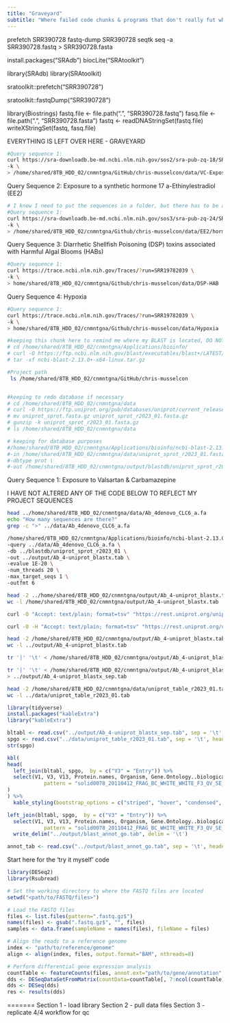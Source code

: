 ```yaml
---
title: "Graveyard"
subtitle: "Where failed code chunks & programs that don't really fut what I need go to die"
---
```


prefetch SRR390728
fastq-dump SRR390728
seqtk seq -a SRR390728.fastq > SRR390728.fasta

install.packages("SRAdb")
biocLite("SRAtoolkit")

library(SRAdb)
library(SRAtoolkit)

sratoolkit::prefetch("SRR390728")

sratoolkit::fastqDump("SRR390728")

library(Biostrings)
fastq.file <- file.path(".", "SRR390728.fastq")
fasq.file <- file.path(".", "SRR390728.fasta")
fastq <- readDNAStringSet(fastq.file)
writeXStringSet(fastq, fasq.file)


EVERYTHING IS LEFT OVER HERE - GRAVEYARD
```bash
#Query sequence 1: 
curl https://sra-downloadb.be-md.ncbi.nlm.nih.gov/sos2/sra-pub-zq-18/SRR019/19782/SRR19782039/SRR19782039.lite.1 \
-k \
> /home/shared/8TB_HDD_02/cnmntgna/GitHub/chris-musselcon/data/VC-Exposure/exposure
```

Query Sequence 2: Exposure to a synthetic hormone 17 a-Ethinylestradiol (EE2)
```bash
# I know I need to put the sequences in a folder, but there has to be a format mistake I am making to get this in here.
#Query sequence 1: 
curl https://sra-downloadb.be-md.ncbi.nlm.nih.gov/sos3/sra-pub-zq-24/SRR016/16771/SRR16771870/SRR16771870.lite.1 \
-k \
> /home/shared/8TB_HDD_02/cnmntgna/Github/chris-musselcon/data/EE2/hormone
```

Query Sequence 3: Diarrhetic Shellfish Poisoning (DSP) toxins associated with Harmful Algal Blooms (HABs)
```bash
#Query sequence 1: 
curl https://trace.ncbi.nlm.nih.gov/Traces/?run=SRR19782039 \
-k \
> home/shared/8TB_HDD_02/cnmntgna/Github/chris-musselcon/data/DSP-HAB
```

Query Sequence 4: Hypoxia
```bash
#Query sequence 1: 
curl https://trace.ncbi.nlm.nih.gov/Traces/?run=SRR19782039 \
-k \
> home/shared/8TB_HDD_02/cnmntgna/Github/chris-musselcon/data/Hypoxia
```

```bash
#keeping this chunk here to remind me where my BLAST is located, DO NOT RUN
# cd /home/shared/8TB_HDD_02/cnmntgna/Applications/bioinfo/
# curl -O https://ftp.ncbi.nlm.nih.gov/blast/executables/blast+/LATEST/ncbi-blast-2.13.0+-x64-linux.tar.gz
# tar -xf ncbi-blast-2.13.0+-x64-linux.tar.gz
```

```bash
#Project path
 ls /home/shared/8TB_HDD_02/cnmntgna/GitHub/chris-musselcon

```

```bash

```

```bash

#keeping to redo database if necessary
# cd /home/shared/8TB_HDD_02/cnmntgna/data
# curl -O https://ftp.uniprot.org/pub/databases/uniprot/current_release/knowledgebase/complete/uniprot_sprot.fasta.gz
# mv uniprot_sprot.fasta.gz uniprot_sprot_r2023_01.fasta.gz
# gunzip -k uniprot_sprot_r2023_01.fasta.gz
# ls /home/shared/8TB_HDD_02/cnmntgna/data
```

```bash
# keeping for database purposes
#/home/shared/8TB_HDD_02/cnmntgna/Applications/bioinfo/ncbi-blast-2.13.0+/bin/makeblastdb \
#-in /home/shared/8TB_HDD_02/cnmntgna/data/uniprot_sprot_r2023_01.fasta \
#-dbtype prot \
#-out /home/shared/8TB_HDD_02/cnmntgna/output/blastdb/uniprot_sprot_r2023_01
```

Query Sequence 1: Exposure to Valsartan & Carbamazepine

I  HAVE NOT ALTERED ANY OF THE CODE BELOW TO REFLECT MY PROJECT SEQUENCES
```bash
head ../home/shared/8TB_HDD_02/cnmntgna/data/Ab_4denovo_CLC6_a.fa
echo "How many sequences are there?"
grep -c ">" ../data/Ab_4denovo_CLC6_a.fa
```

```bash
/home/shared/8TB_HDD_02/cnmntgna/Applications/bioinfo/ncbi-blast-2.13.0+/bin/blastx \
-query ../data/Ab_4denovo_CLC6_a.fa \
-db ../blastdb/uniprot_sprot_r2023_01 \
-out ../output/Ab_4-uniprot_blastx.tab \
-evalue 1E-20 \
-num_threads 20 \
-max_target_seqs 1 \
-outfmt 6
```

```bash
head -2 ../home/shared/8TB_HDD_02/cnmntgna/output/Ab_4-uniprot_blastx.tab
wc -l /home/shared/8TB_HDD_02/cnmntgna/output/Ab_4-uniprot_blastx.tab
```

```bash
curl -O "Accept: text/plain; format=tsv" "https://rest.uniprot.org/uniprotkb/search?query=reviewed:true+AND+organism_id:9606"
```

```bash
curl -O -H "Accept: text/plain; format=tsv" "https://rest.uniprot.org/uniprotkb/stream?compressed=true&fields=accession%2Creviewed%2Cid%2Cprotein_name%2Cgene_names%2Corganism_name%2Clength%2Cgo_f%2Cgo%2Cgo_p%2Cgo_c%2Cgo_id%2Ccc_interaction%2Cec%2Cxref_reactome%2Cxref_unipathway%2Cxref_interpro&format=tsv&query=%28%2A%29%20AND%20%28reviewed%3Atrue%29"
```

```bash
head -2 /home/shared/8TB_HDD_02/cnmntgna/output/Ab_4-uniprot_blastx.tab
wc -l ../output/Ab_4-uniprot_blastx.tab
```

```bash
tr '|' '\t' < /home/shared/8TB_HDD_02/cnmntgna/output/Ab_4-uniprot_blastx.tab | head -2
```

```bash
tr '|' '\t' < /home/shared/8TB_HDD_02/cnmntgna/output/Ab_4-uniprot_blastx.tab \
> ../output/Ab_4-uniprot_blastx_sep.tab
```

```bash
head -2 /home/shared/8TB_HDD_02/cnmntgna/data/uniprot_table_r2023_01.tab
wc -l ../data/uniprot_table_r2023_01.tab
```

```r
library(tidyverse)
install.packages("kableExtra")
library("kableExtra")
```

```r
bltabl <- read.csv("../output/Ab_4-uniprot_blastx_sep.tab", sep = '\t', header = FALSE)
spgo <- read.csv("../data/uniprot_table_r2023_01.tab", sep = '\t', header = TRUE)
str(spgo)
```

```r
kbl(
head(
  left_join(bltabl, spgo,  by = c("V3" = "Entry")) %>%
  select(V1, V3, V13, Protein.names, Organism, Gene.Ontology..biological.process., Gene.Ontology.IDs) %>% mutate(V1 = str_replace_all(V1, 
            pattern = "solid0078_20110412_FRAG_BC_WHITE_WHITE_F3_QV_SE_trimmed", replacement = "Ab"))
)
) %>%
  kable_styling(bootstrap_options = c("striped", "hover", "condensed", "responsive"))
```

```r
left_join(bltabl, spgo,  by = c("V3" = "Entry")) %>%
  select(V1, V3, V13, Protein.names, Organism, Gene.Ontology..biological.process., Gene.Ontology.IDs) %>% mutate(V1 = str_replace_all(V1, 
            pattern = "solid0078_20110412_FRAG_BC_WHITE_WHITE_F3_QV_SE_trimmed", replacement = "Ab")) %>%
  write_delim("../output/blast_annot_go.tab", delim = '\t')
```

```r
annot_tab <- read.csv("../output/blast_annot_go.tab", sep = '\t', header = TRUE)
```



Start here for the 'try it myself' code

```r

library(DESeq2)
library(Rsubread)

# Set the working directory to where the FASTQ files are located
setwd("<path/to/FASTQ/files>")

# Load the FASTQ files
files <- list.files(pattern=".fastq.gz$")
names(files) <- gsub(".fastq.gz$", "", files)
samples <- data.frame(sampleName = names(files), fileName = files)

# Align the reads to a reference genome
index <- "path/to/reference/genome"
align <- align(index, files, output.format="BAM", nthreads=8)

# Perform differential gene expression analysis
countTable <- featureCounts(files, annot.ext="path/to/gene/annotation", isGTFAnnotationFile=TRUE, nthreads=8)
dds <- DESeqDataSetFromMatrix(countData=countTable[, 7:ncol(countTable)], colData=samples, design=~sampleName)
dds <- DESeq(dds)
res <- results(dds)
```
=======
Section 1 - load library
Section 2 - pull data files
Section 3 - replicate 4/4 workflow for qc

